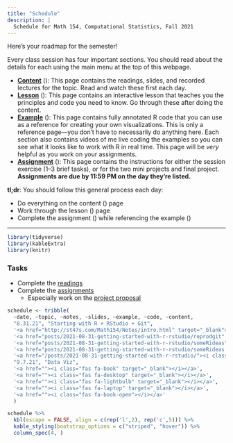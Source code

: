 ```yaml
---
title: "Schedule"
description: |
  Schedule for Math 154, Computational Statistics, Fall 2021
---
```



Here's your roadmap for the semester!

Every class session has four important sections. You should read about the details for each using the main menu at the top of this webpage.

- [**Content**](/content/) (<i class="fas fa-book-reader"></i>): This page contains the readings, slides, and recorded lectures for the topic. Read and watch these first each day.
- [**Lesson**](/lesson/) (<i class="fas fa-chalkboard-teacher"></i>): This page contains an interactive lesson that teaches you the principles and code you need to know. Go through these after doing the content.
- [**Example**](/example/) (<i class="fas fa-laptop-code"></i>): This page contains fully annotated R code that you can use as a reference for creating your own visualizations. This is only a reference page—you don't have to necessarily do anything here. Each section also contains videos of me live coding the examples so you can see what it looks like to work with R in real time. This page will be *very* helpful as you work on your assignments.
- [**Assignment**](/assignment/) (<i class="fas fa-pencil-ruler"></i>): This page contains the instructions for either the session exercise (1–3 brief tasks), or for the two mini projects and final project. **Assignments are due by 11:59 PM on the day they're listed.**

:::note
**tl;dr**: You should follow this general process each day:

- Do everything on the content (<i class="fas fa-book-reader"></i>) page
- Work through the lesson (<i class="fas fa-chalkboard-teacher"></i>) page
- Complete the assignment (<i class="fas fa-pencil-ruler"></i>) while referencing the example (<i class="fas fa-laptop-code"></i>)
:::

---

```r
library(tidyverse)
library(kableExtra)
library(knitr)
```

### Tasks

- Complete the [readings](/post/05-week/#readings)
- Complete the [assignments](/post/05-week/#assignments)
  - Especially work on the [project proposal](/#project)


```r
schedule <- tribble(
  ~date, ~topic, ~notes, ~slides, ~example, ~code, ~content,
  "8.31.21", "Starting with R + RStudio + Git",
  '<a href="http://st47s.com/Math154/Notes/intro.html" target="_blank"><i class="fas fa-book"></i></a>',
  '<a href="posts/2021-08-31-getting-started-with-r-rstudio/reprodgit" target="_blank"><i class="fas fa-desktop"></i></a>',
  '<a href="posts/2021-08-31-getting-started-with-r-rstudio/someRideas" target="_blank"><i class="fas fa-lightbulb"></i></a>',
  '<a href="posts/2021-08-31-getting-started-with-r-rstudio/someRideas.Rmd" target="_blank"><i class="fas fa-laptop"></i></a>',
  '<a href="/posts/2021-08-31-getting-started-with-r-rstudio/"><i class="fas fa-book-open"></i></a>',
  "9.7.21", "Data Viz",
  '<a href=""><i class="fas fa-book" target="_blank"></i></a>',
  '<a href=""><i class="fas fa-desktop" target="_blank"></i></a>',
  '<a href=""><i class="fas fa-lightbulb" target="_blank"></i></a>',
  '<a href=""><i class="fas fa-laptop" target="_blank"></i></a>',
  '<a href=""><i class="fas fa-book-open"></i></a>'
  )

```



```r
schedule %>% 
  kbl(escape = FALSE, align = c(rep('l',2), rep('c',5))) %>%
  kable_styling(bootstrap_options = c("striped", "hover")) %>%
  column_spec(4, )
```



